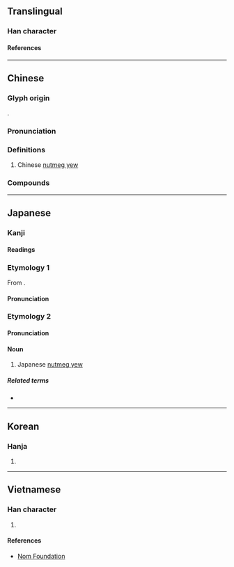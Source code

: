 {{character info/new}}
==Translingual==

===Han character===
{{Han char|rn=75|rad=木|as=10|sn=14|four=41911|canj=DSLY|ids=⿰木匪}}

====References====
{{Han ref|kx=0544.020|dkj=15258|dj=0931.210|hdz=21260.010|uh=69A7}}

----

==Chinese==
{{zh-forms}}
{{zh-wp}}
{{zh-wp|zh:榧樹|en:Torreya grandis}}

===Glyph origin===
{{Han etym}}
{{Han compound|木|匪|c1=s|c2=p|t1=wood; tree|ls=psc}}.

===Pronunciation===
{{zh-pron
|m=fěi
|c=fei2
|mc=y
|oc=y
|ma=
|cat=pn
}}

===Definitions===
{{zh-hanzi}}

# Chinese [[nutmeg yew]] {{gloss|''[[Torreya grandis]]''}}
#: {{zh-syn|中國榧|香榧|野杉}}

===Compounds===
{{zh-der|榧子|榧實|粗榧|油榧|香榧|玉榧|中國榧|榧樹屬}}

----

==Japanese==
{{wp|lang=ja}}

===Kanji===
{{ja-kanji|grade=|rs=木10}}

====Readings====
{{ja-readings
|on=ひ
|kun=かや
}}

===Etymology 1===
{{ja-kanjitab|ひ|yomi=o}}
From {{der|ja|ltc|sort=ひ|-}} {{ltc-l|榧|[[nutmeg yew]]}}.

====Pronunciation====
{{ja-pron|yomi=o|ひ}}

===Etymology 2===
{{wp|カヤ|lang=ja}}
{{ja-kanjitab|かや|yomi=k}}

====Pronunciation====
{{ja-pron|yomi=k|かや}}

====Noun====
{{ja-noun|かや}}

# Japanese [[nutmeg yew]] {{gloss|''[[Torreya nucifera]]''}}

=====Related terms=====
* {{ja-l|カヤ}}

----

==Korean==

===Hanja===
{{ko-hanja|hangeul=비|eumhun=|rv=bi|mr=pi|y=pi}}

# {{defn|lang=ko|sort=木10}}

----

==Vietnamese==

===Han character===
{{vi-readings|rs=木10|hanviet=phỉ}}

# {{defn|lang=vi|sort=木10}}

====References====
* [http://nomfoundation.org/common/nom_details.php?codepoint=69a7 Nom Foundation]